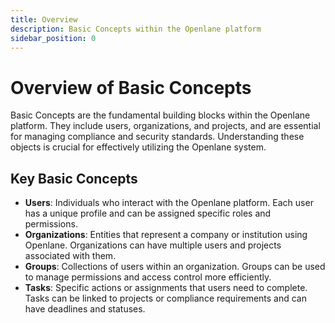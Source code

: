 ```yaml
---
title: Overview
description: Basic Concepts within the Openlane platform
sidebar_position: 0
---
```


# Overview of Basic Concepts

Basic Concepts are the fundamental building blocks within the Openlane platform. They include users, organizations, and projects, and are essential for managing compliance and security standards. Understanding these objects is crucial for effectively utilizing the Openlane system.
## Key Basic Concepts

- **Users**: Individuals who interact with the Openlane platform. Each user has a unique profile and can be assigned specific roles and permissions.
- **Organizations**: Entities that represent a company or institution using Openlane. Organizations can have multiple users and projects associated with them.
- **Groups**: Collections of users within an organization. Groups can be used to manage permissions and access control more efficiently.
- **Tasks**: Specific actions or assignments that users need to complete. Tasks can be linked to projects or compliance requirements and can have deadlines and statuses.
